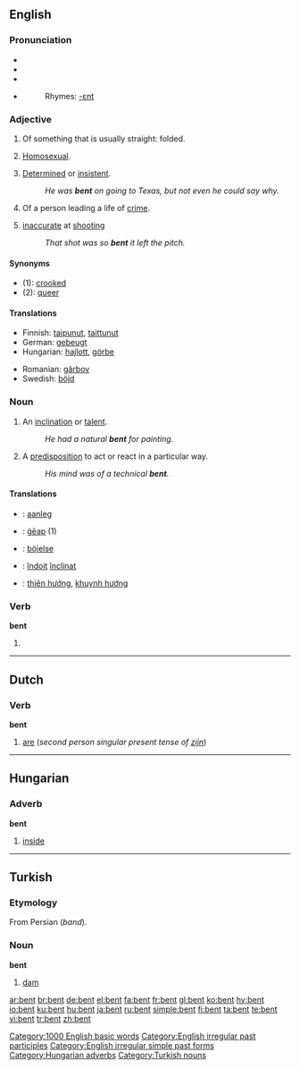 {{see|Bent}}
==English==

===Pronunciation===
* {{enPR|/bĕnt/}}
* {{IPA|/bent/}}
* {{SAMPA|/bent/}}
* {{audio|en-us-bent.ogg|Audio (US)}}
*: Rhymes: [[Rhymes:English:-ɛnt|-ɛnt]]

===Adjective===
{{en-adj}}

# Of something that is usually straight: folded.
# {{context|slang|derogatory|mostly|UK}} [[homosexual|Homosexual]].
# [[determined|Determined]] or [[insistent]].
#: ''He was '''bent''' on going to Texas, but not even he could say why.''
# Of a person leading a life of [[crime]].
# {{context|slang|football}} [[inaccurate]] at [[shooting]]
#: ''That shot was so '''bent''' it left the pitch.''

====Synonyms====
* (1): [[crooked]]
* (2): [[queer]]

====Translations====
{{trans-top|folded}}
* Finnish: [[taipunut]], [[taittunut]]
* German: [[gebeugt]]
* Hungarian: [[hajlott]], [[görbe]]
{{trans-mid}}
* Romanian: [[gârbov]]
* Swedish: [[böjd]]
{{trans-bottom}}

{{trans-top|Homosexual}}
{{trans-mid}}
{{trans-bottom}}

{{trans-top|Determined or insistent}}
{{trans-mid}}
{{trans-bottom}}

===Noun===
{{en-noun}}

# An [[inclination]] or [[talent]].
#: ''He had a natural '''bent''' for painting.''
# A [[predisposition]] to act or react in a particular way.
#: ''His mind was of a technical '''bent'''.''

====Translations====
{{user:Thryduulf/trans2|inclination or talent|predisposition}}
{{checktrans-top}}
* {{ttbc|Dutch}}: [[aanleg]] {{m}}
* {{ttbc|Old English}}: [[geap|ġēap]] (1)
* {{ttbc|Swedish}}: [[böjelse]]
{{trans-mid}}
* {{ttbc|Romanian}}: [[îndoit]] [[înclinat]]
* {{ttbc|Vietnamese}}: [[thiên hướng]], [[khuynh hướng]]
{{trans-bottom}}

===Verb===
'''bent'''

# {{past of|bend}}

[[Category:1000 English basic words]]
[[Category:English irregular past participles]]
[[Category:English irregular simple past forms]]

----

==Dutch==

===Verb===
'''bent'''

# [[are]] (''second person singular present tense of [[zijn]]'')

----

==Hungarian==

===Adverb===
'''bent'''

# [[inside]]

[[Category:Hungarian adverbs]]

----

==Turkish==

===Etymology===
From Persian {{fa-Arab|[[بند]]}} (''band'').

===Noun===
'''bent'''

# [[dam]]

[[Category:Turkish nouns]]

[[ar:bent]]
[[br:bent]]
[[de:bent]]
[[el:bent]]
[[fa:bent]]
[[fr:bent]]
[[gl:bent]]
[[ko:bent]]
[[hy:bent]]
[[io:bent]]
[[ku:bent]]
[[hu:bent]]
[[ja:bent]]
[[ru:bent]]
[[simple:bent]]
[[fi:bent]]
[[ta:bent]]
[[te:bent]]
[[vi:bent]]
[[tr:bent]]
[[zh:bent]]